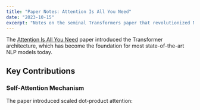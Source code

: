 ```yaml
---
title: "Paper Notes: Attention Is All You Need"
date: "2023-10-15"
excerpt: "Notes on the seminal Transformers paper that revolutionized NLP."
---
```


The [Attention Is All You Need](https://arxiv.org/abs/1706.03762) paper introduced the Transformer architecture, which has become the foundation for most state-of-the-art NLP models today.

## Key Contributions

### Self-Attention Mechanism

The paper introduced scaled dot-product attention:
